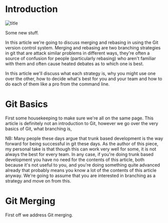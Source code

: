 # Introduction

![title](/images/posts/git-merging-rebasing/title.png)

Some new stuff.

In this article we're going to discuss merging and rebasing in using the
Git version control system. Merging and rebasing are two branching
strategies in git that are attack similar problems in different ways,
they're often a source of confusion for people (particularly rebasing)
who aren't familiar with them and often cause heated debates as to which
one is best.

In this article we'll discuss what each strategy is, why you might use
one over the other, how to decide what's best for you and your team and
how to do each of them like a pro from the command line.

# Git Basics

First some housekeeping to make sure we're all on the same page. This
article is definitely not an introduction to Git, however we go over the
very basics of Git, what branching is,

NB: Many people these days argue that trunk based development is the way
forward for being successful in git these days. As the author of this
piece, my personal take is that though this can work very well for some,
it is not always the best for every team. In any case, if you're doing
trunk based development you have no need for the contents of this
article, both because it's not useful to you, and you're doing something
quite advanced already that probably means you know a lot of the
contents of this article anyway. We're going to assume that you are
interested in branching as a strategy and move on from this.

# Git Merging

First off we address Git merging.
